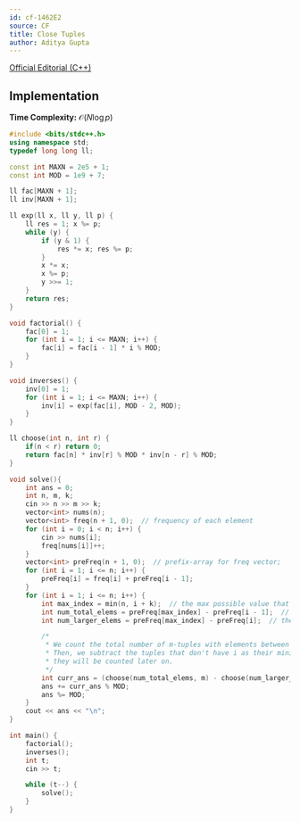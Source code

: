 ```yaml
---
id: cf-1462E2
source: CF
title: Close Tuples
author: Aditya Gupta
---
```


[Official Editorial (C++)](https://codeforces.com/blog/entry/85594)

## Implementation

**Time Complexity:** $\mathcal{O}(N\log p)$

<LanguageSection>
<CPPSection>

```cpp
#include <bits/stdc++.h>
using namespace std;
typedef long long ll;

const int MAXN = 2e5 + 1;
const int MOD = 1e9 + 7;

ll fac[MAXN + 1];
ll inv[MAXN + 1];

ll exp(ll x, ll y, ll p) {
	ll res = 1; x %= p;
	while (y) {
		if (y & 1) {
			res *= x; res %= p;
		}
		x *= x;
		x %= p;
		y >>= 1;
	}
	return res;
}

void factorial() {
	fac[0] = 1;
	for (int i = 1; i <= MAXN; i++) {
		fac[i] = fac[i - 1] * i % MOD;
	}
}

void inverses() {
	inv[0] = 1;
	for (int i = 1; i <= MAXN; i++) {
		inv[i] = exp(fac[i], MOD - 2, MOD);
	}
}

ll choose(int n, int r) {
	if(n < r) return 0;
	return fac[n] * inv[r] % MOD * inv[n - r] % MOD;
}

void solve(){
	int ans = 0;
	int n, m, k;
	cin >> n >> m >> k;
	vector<int> nums(n);
	vector<int> freq(n + 1, 0);  // frequency of each element
	for (int i = 0; i < n; i++) {
		cin >> nums[i];
		freq[nums[i]]++;
	}
	vector<int> preFreq(n + 1, 0);  // prefix-array for freq vector;
	for (int i = 1; i <= n; i++) {
		preFreq[i] = freq[i] + preFreq[i - 1];
	}
	for (int i = 1; i <= n; i++) {
		int max_index = min(n, i + k);  // the max possible value that could be in a tuple with i as the minimum
		int num_total_elems = preFreq[max_index] - preFreq[i - 1];  // the number of elements from [i, max_index]
		int num_larger_elems = preFreq[max_index] - preFreq[i];  // the number of elements from [i+1, max_index]

		/*
		 * We count the total number of m-tuples with elements between i and max_index.
		 * Then, we subtract the tuples that don't have i as their minimum element, as
		 * they will be counted later on.
		 */
		int curr_ans = (choose(num_total_elems, m) - choose(num_larger_elems, m) + MOD) % MOD;
		ans += curr_ans % MOD;
		ans %= MOD;
	}
	cout << ans << "\n";
}

int main() {
	factorial();
	inverses();
	int t;
	cin >> t;

	while (t--) {
		solve();
	}
}
```
</CPPSection>
</LanguageSection>
